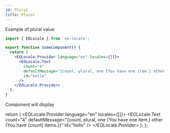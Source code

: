 ```yaml
---
id: Plural
title: Plural
---
```



Example of plural value

```jsx
import { EOLocale } from 'eo-locale';

export function SomeComponent() {
  return (
    <EOLocale.Provider language="en" locales={[]}>
      <EOLocale.Text
        count="4"
        defaultMessage="{count, plural, one {You have one item.} other {You have {count} items.}}"
        id="hello"
      />
    </EOLocale.Provider>
  );
}
```

Component will display <Highlight><Preview/></Highlight>

  return (
    <EOLocale.Provider language="en" locales={[]}>
      <EOLocale.Text
        count="4"
        defaultMessage="{count, plural, one {You have one item.} other {You have {count} items.}}"
        id="hello"
      />
    </EOLocale.Provider>
  );
};
